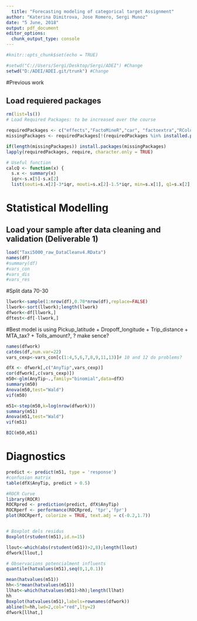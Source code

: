 ---
  title: "Forecasting modeling of categorical target Assignment"
author: "Katerina Dimitrova, Jose Romero, Sergi Munoz"
date: "5 June, 2018"
output: pdf_document
editor_options: 
  chunk_output_type: console
---
  
  ```{r setup, include=FALSE}
#knitr::opts_chunk$set(echo = TRUE)
```

```{r,include=FALSE}
#setwd("C://Users/Sergi/Desktop/Sergi/ADEI") #Change 
setwd("D:/ADEI/ADEI.git/trunk") #Change

```

#Previous work

## Load requiered packages

```{r, echo=FALSE, include=FALSE}
rm(list=ls())
# Load Required Packages: to be increased over the course

requiredPackages <- c("effects","FactoMineR","car", "factoextra","RColorBrewer","ggplot2","missMDA","mvoutlier","dplyr","ggmap","ggthemes","knitr","MVA", "ROCR")
missingPackages <- requiredPackages[!(requiredPackages %in% installed.packages()[,"Package"])]

if(length(missingPackages)) install.packages(missingPackages)
lapply(requiredPackages, require, character.only = TRUE)

# Useful function
calcQ <- function(x) {
  s.x <- summary(x)
  iqr<-s.x[5]-s.x[2]
  list(souti=s.x[2]-3*iqr, mouti=s.x[2]-1.5*iqr, min=s.x[1], q1=s.x[2], q2=s.x[3],        q3=s.x[5], max=s.x[6], mouts=s.x[5]+1.5*iqr, souts=s.x[5]+3*iqr ) }

```

# Statistical Modelling

## Load your sample after data cleaning and validation (Deliverable 1)


```{r}
load("Taxi5000_raw_DataCleanv4.RData")
names(df)
#summary(df)
#vars_con
#vars_dis
#vars_res


```
#Split data 70-30
```{r}
llwork<-sample(1:nrow(df),0.70*nrow(df),replace=FALSE)
llwork<-sort(llwork);length(llwork)
dfwork<-df[llwork,]
dftest<-df[-llwork,]
```

#Best model is using  Pickup_latitude + Dropoff_longitude + Trip_distance + MTA_tax? + Tolls_amount?, ? make sence?
```{r}

names(dfwork)
catdes(df,num.var=22)
vars_cexp<-vars_con[c(1:4,5,6,7,8,9,11,13)]# 10 and 12 do problems?

dfX <- dfwork[,c("AnyTip",vars_cexp)]
cor(dfwork[,c(vars_cexp)])
m50<-glm(AnyTip~.,family="binomial",data=dfX)
summary(m50)
Anova(m50,test="Wald")
vif(m50)

m51<-step(m50,k=log(nrow(dfwork)))
summary(m51)
Anova(m51,test="Wald")
vif(m51)

BIC(m50,m51)
```
# Diagnostics
```{r}

predict <- predict(m51, type = 'response')
#confusion matrix
table(dfX$AnyTip, predict > 0.5)

#ROCR Curve
library(ROCR)
ROCRpred <- prediction(predict, dfX$AnyTip)
ROCRperf <- performance(ROCRpred, 'tpr','fpr')
plot(ROCRperf, colorize = TRUE, text.adj = c(-0.2,1.7))


# Boxplot dels residus
Boxplot(rstudent(m51),id.n=15)

llout<-which(abs(rstudent(m51))>2,8);length(llout)
dfwork[llout,] 

# Observacions potencialment influents
quantile(hatvalues(m51),seq(0,1,0.1))

mean(hatvalues(m51))
hh<-5*mean(hatvalues(m51))
llhat<-which(hatvalues(m51)>hh);length(llhat)
hh
Boxplot(hatvalues(m51),labels=rownames(dfwork))
abline(h=hh,lwd=2,col="red",lty=2)
dfwork[llhat,]
```


